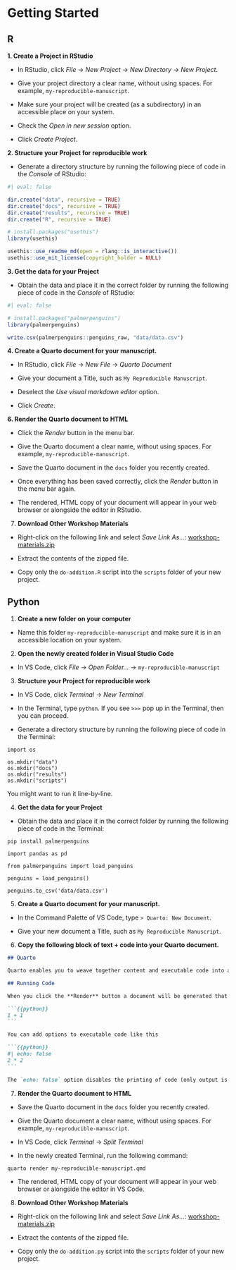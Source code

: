 # Getting Started {.unnumbered}

::: {.panel-tabset}

## R

**1. Create a Project in RStudio**

- In RStudio, click _File_ -> _New Project_ -> _New Directory_ -> _New Project_. 

- Give your project directory a clear name, without using spaces. For example, `my-reproducible-manuscript`.

- Make sure your project will be created (as a subdirectory) in an accessible place on your system.

- Check the _Open in new session_ option.

- Click _Create Project_.

**2. Structure your Project for reproducible work**

- Generate a directory structure by running the following piece of code in the _Console_ of RStudio:

```r
#| eval: false

dir.create("data", recursive = TRUE)
dir.create("docs", recursive = TRUE)
dir.create("results", recursive = TRUE)
dir.create("R", recursive = TRUE)

# install.packages("usethis")
library(usethis)

usethis::use_readme_md(open = rlang::is_interactive())
usethis::use_mit_license(copyright_holder = NULL)
```

**3. Get the data for your Project**

- Obtain the data and place it in the correct folder by running the following piece of code in the _Console_ of RStudio:

```r
#| eval: false

# install.packages("palmerpenguins")
library(palmerpenguins)

write.csv(palmerpenguins::penguins_raw, "data/data.csv")
```

**4. Create a Quarto document for your manuscript.**

- In RStudio, click _File_ -> _New File_ -> _Quarto Document_

- Give your document a Title, such as `My Reproducible Manuscript`.

- Deselect the _Use visual markdown editor_ option.

- Click _Create_.

**6. Render the Quarto document to HTML**

- Click the _Render_ button in the menu bar.

- Give the Quarto document a clear name, without using spaces. For example, `my-reproducible-manuscript`.

- Save the Quarto document in the `docs` folder you recently created.

- Once everything has been saved correctly, click the _Render_ button in the menu bar again.

- The rendered, HTML copy of your document will appear in your web browser or alongside the editor in RStudio.

7. **Download Other Workshop Materials**

- Right-click on the following link and select _Save Link As..._: [workshop-materials.zip](https://github.com/UtrechtUniversity/workshop-reproducible-manuscripts/raw/main/workshop-materials.zip)

- Extract the contents of the zipped file.

- Copy only the `do-addition.R` script into the `scripts` folder of your new project.

## Python

1. **Create a new folder on your computer**

- Name this folder `my-reproducible-manuscript` and make sure it is in an accessible location on your system. 

2. **Open the newly created folder in Visual Studio Code**

- In VS Code, click _File_ -> _Open Folder..._ -> `my-reproducible-manuscript`

3. **Structure your Project for reproducible work**

- In VS Code, click _Terminal_ -> _New Terminal_

- In the Terminal, type `python`. If you see `>>>` pop up in the Terminal, then you can proceed.

- Generate a directory structure by running the following piece of code in the Terminal:

```
import os

os.mkdir("data")
os.mkdir("docs")
os.mkdir("results")
os.mkdir("scripts")
```
You might want to run it line-by-line.

4. **Get the data for your Project**

- Obtain the data and place it in the correct folder by running the following piece of code in the Terminal:

```
pip install palmerpenguins

import pandas as pd

from palmerpenguins import load_penguins

penguins = load_penguins()

penguins.to_csv('data/data.csv')
```

5. **Create a Quarto document for your manuscript.**

- In the Command Palette of VS Code, type `> Quarto: New Document`.

- Give your new document a Title, such as `My Reproducible Manuscript`.

6. **Copy the following block of text + code into your Quarto document.**

````md
## Quarto

Quarto enables you to weave together content and executable code into a finished document. To learn more about Quarto see <https://quarto.org>.

## Running Code

When you click the **Render** button a document will be generated that includes both content and the output of embedded code. You can embed code like this:

```{{python}}
1 + 1
```

You can add options to executable code like this

```{{python}}
#| echo: false
2 * 2
```

The `echo: false` option disables the printing of code (only output is displayed).
````

7. **Render the Quarto document to HTML**

- Save the Quarto document in the `docs` folder you recently created.

- Give the Quarto document a clear name, without using spaces. For example, `my-reproducible-manuscript`.

- In VS Code, click _Terminal_ -> _Split Terminal_

- In the newly created Terminal, run the following command:

```
quarto render my-reproducible-manuscript.qmd
```

- The rendered, HTML copy of your document will appear in your web browser or alongside the editor in VS Code.

8. **Download Other Workshop Materials**

- Right-click on the following link and select _Save Link As..._: [workshop-materials.zip](https://github.com/UtrechtUniversity/workshop-reproducible-manuscripts/raw/main/workshop-materials.zip)

- Extract the contents of the zipped file.

- Copy only the `do-addition.py` script into the `scripts` folder of your new project.

:::